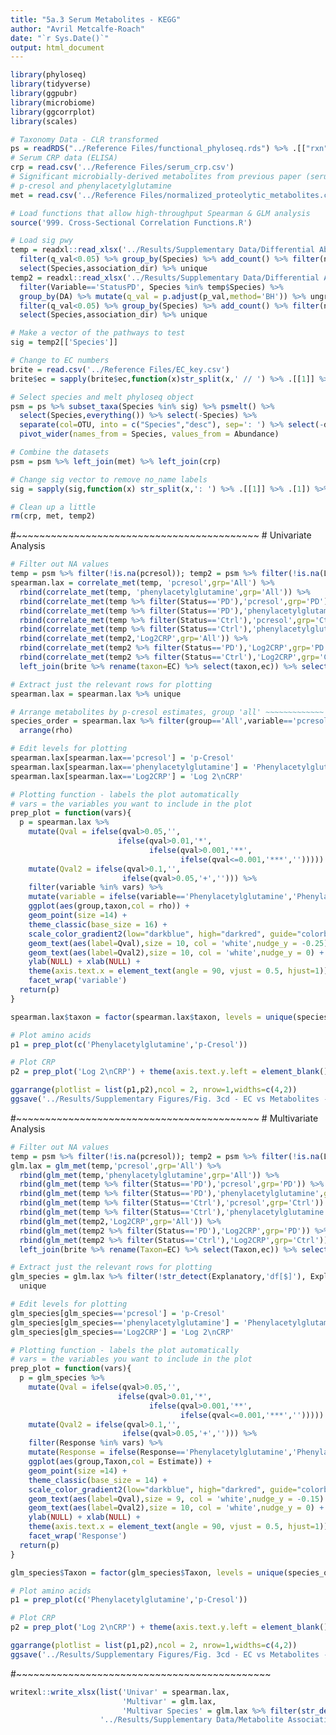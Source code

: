 ```yaml
---
title: "5a.3 Serum Metabolites - KEGG"
author: "Avril Metcalfe-Roach"
date: "`r Sys.Date()`"
output: html_document
---
```


```r
library(phyloseq)
library(tidyverse)
library(ggpubr)
library(microbiome)
library(ggcorrplot)
library(scales)

# Taxonomy Data - CLR transformed
ps = readRDS("../Reference Files/functional_phyloseq.rds") %>% .[["rxn"]] %>% microbiome::transform('clr')
# Serum CRP data (ELISA)
crp = read.csv('../Reference Files/serum_crp.csv')
# Significant microbially-derived metabolites from previous paper (serum metabolomics)
# p-cresol and phenylacetylglutamine
met = read.csv('../Reference Files/normalized_proteolytic_metabolites.csv')

# Load functions that allow high-throughput Spearman & GLM analysis
source('999. Cross-Sectional Correlation Functions.R')
```

```r
# Load sig pwy
temp = readxl::read_xlsx('../Results/Supplementary Data/Differential Abundance/EC_Stats.xlsx',sheet='univar') %>% 
  filter(q_val<0.05) %>% group_by(Species) %>% add_count() %>% filter(n>1) %>% 
  select(Species,association_dir) %>% unique
temp2 = readxl::read_xlsx('../Results/Supplementary Data/Differential Abundance/EC_Stats.xlsx',sheet='multivar') %>%
  filter(Variable=='StatusPD', Species %in% temp$Species) %>% 
  group_by(DA) %>% mutate(q_val = p.adjust(p_val,method='BH')) %>% ungroup %>% 
  filter(q_val<0.05) %>% group_by(Species) %>% add_count() %>% filter(n>1) %>% 
  select(Species,association_dir) %>% unique

# Make a vector of the pathways to test
sig = temp2[['Species']]

# Change to EC numbers
brite = read.csv('../Reference Files/EC_key.csv')
brite$ec = sapply(brite$ec,function(x)str_split(x,' // ') %>% .[[1]] %>% .[1])

# Select species and melt phyloseq object
psm = ps %>% subset_taxa(Species %in% sig) %>% psmelt() %>%
  select(Species,everything()) %>% select(-Species) %>% 
  separate(col=OTU, into = c("Species","desc"), sep=': ') %>% select(-desc) %>%
  pivot_wider(names_from = Species, values_from = Abundance)

# Combine the datasets
psm = psm %>% left_join(met) %>% left_join(crp)

# Change sig vector to remove no_name labels
sig = sapply(sig,function(x) str_split(x,': ') %>% .[[1]] %>% .[1]) %>% unname

# Clean up a little
rm(crp, met, temp2)
```

#~~~~~~~~~~~~~~~~~~~~~~~~~~~~~~~~~~~~~~~~~~
# Univariate Analysis

```r
# Filter out NA values
temp = psm %>% filter(!is.na(pcresol)); temp2 = psm %>% filter(!is.na(Log2CRP))
spearman.lax = correlate_met(temp, 'pcresol',grp='All') %>% 
  rbind(correlate_met(temp, 'phenylacetylglutamine',grp='All')) %>% 
  rbind(correlate_met(temp %>% filter(Status=='PD'),'pcresol',grp='PD')) %>% 
  rbind(correlate_met(temp %>% filter(Status=='PD'),'phenylacetylglutamine',grp='PD')) %>% 
  rbind(correlate_met(temp %>% filter(Status=='Ctrl'),'pcresol',grp='Ctrl')) %>% 
  rbind(correlate_met(temp %>% filter(Status=='Ctrl'),'phenylacetylglutamine',grp='Ctrl')) %>% 
  rbind(correlate_met(temp2,'Log2CRP',grp='All')) %>% 
  rbind(correlate_met(temp2 %>% filter(Status=='PD'),'Log2CRP',grp='PD')) %>% 
  rbind(correlate_met(temp2 %>% filter(Status=='Ctrl'),'Log2CRP',grp='Ctrl')) %>% 
  left_join(brite %>% rename(taxon=EC) %>% select(taxon,ec)) %>% select(-taxon) %>% rename(taxon=ec)

# Extract just the relevant rows for plotting
spearman.lax = spearman.lax %>% unique
```

```r
# Arrange metabolites by p-cresol estimates, group 'all' ~~~~~~~~~~~~~
species_order = spearman.lax %>% filter(group=='All',variable=='pcresol') %>% 
  arrange(rho)
```

```r
# Edit levels for plotting
spearman.lax[spearman.lax=='pcresol'] = 'p-Cresol'
spearman.lax[spearman.lax=='phenylacetylglutamine'] = 'Phenylacetylglutamine'
spearman.lax[spearman.lax=='Log2CRP'] = 'Log 2\nCRP'

# Plotting function - labels the plot automatically
# vars = the variables you want to include in the plot
prep_plot = function(vars){
  p = spearman.lax %>% 
    mutate(Qval = ifelse(qval>0.05,'',
                        ifelse(qval>0.01,'*',
                               ifelse(qval>0.001,'**',
                                      ifelse(qval<=0.001,'***',''))))) %>% 
    mutate(Qval2 = ifelse(qval>0.1,'',
                         ifelse(qval>0.05,'+',''))) %>% 
    filter(variable %in% vars) %>% 
    mutate(variable = ifelse(variable=='Phenylacetylglutamine','Phenylacetyl-\nglutamine',variable)) %>% 
    ggplot(aes(group,taxon,col = rho)) +
    geom_point(size =14) +
    theme_classic(base_size = 16) +
    scale_color_gradient2(low="darkblue", high="darkred", guide="colorbar") +
    geom_text(aes(label=Qval),size = 10, col = 'white',nudge_y = -0.25) +
    geom_text(aes(label=Qval2),size = 10, col = 'white',nudge_y = 0) +
    ylab(NULL) + xlab(NULL) +
    theme(axis.text.x = element_text(angle = 90, vjust = 0.5, hjust=1)) +
    facet_wrap('variable')
  return(p)
}

spearman.lax$taxon = factor(spearman.lax$taxon, levels = unique(species_order$taxon) )

# Plot amino acids
p1 = prep_plot(c('Phenylacetylglutamine','p-Cresol'))

# Plot CRP
p2 = prep_plot('Log 2\nCRP') + theme(axis.text.y.left = element_blank())

ggarrange(plotlist = list(p1,p2),ncol = 2, nrow=1,widths=c(4,2))
ggsave('../Results/Supplementary Figures/Fig. 3cd - EC vs Metabolites - Univar.png',height=17,width=8.5)
```

#~~~~~~~~~~~~~~~~~~~~~~~~~~~~~~~~~~~~~~~~~~
# Multivariate Analysis

```r
# Filter out NA values
temp = psm %>% filter(!is.na(pcresol)); temp2 = psm %>% filter(!is.na(Log2CRP))
glm.lax = glm_met(temp,'pcresol',grp='All') %>% 
  rbind(glm_met(temp,'phenylacetylglutamine',grp='All')) %>% 
  rbind(glm_met(temp %>% filter(Status=='PD'),'pcresol',grp='PD')) %>% 
  rbind(glm_met(temp %>% filter(Status=='PD'),'phenylacetylglutamine',grp='PD')) %>% 
  rbind(glm_met(temp %>% filter(Status=='Ctrl'),'pcresol',grp='Ctrl')) %>% 
  rbind(glm_met(temp %>% filter(Status=='Ctrl'),'phenylacetylglutamine',grp='Ctrl')) %>% 
  rbind(glm_met(temp2,'Log2CRP',grp='All')) %>% 
  rbind(glm_met(temp2 %>% filter(Status=='PD'),'Log2CRP',grp='PD')) %>% 
  rbind(glm_met(temp2 %>% filter(Status=='Ctrl'),'Log2CRP',grp='Ctrl')) %>% 
  left_join(brite %>% rename(Taxon=EC) %>% select(Taxon,ec)) %>% select(-Taxon) %>% rename(Taxon=ec)

# Extract just the relevant rows for plotting
glm_species = glm.lax %>% filter(!str_detect(Explanatory,'df[$]'), Explanatory != '(Intercept)') %>% 
  unique
```

```r
# Edit levels for plotting
glm_species[glm_species=='pcresol'] = 'p-Cresol'
glm_species[glm_species=='phenylacetylglutamine'] = 'Phenylacetylglutamine'
glm_species[glm_species=='Log2CRP'] = 'Log 2\nCRP'

# Plotting function - labels the plot automatically
# vars = the variables you want to include in the plot
prep_plot = function(vars){
  p = glm_species %>% 
    mutate(Qval = ifelse(qval>0.05,'',
                        ifelse(qval>0.01,'*',
                               ifelse(qval>0.001,'**',
                                      ifelse(qval<=0.001,'***',''))))) %>% 
    mutate(Qval2 = ifelse(qval>0.1,'',
                         ifelse(qval>0.05,'+',''))) %>% 
    filter(Response %in% vars) %>% 
    mutate(Response = ifelse(Response=='Phenylacetylglutamine','Phenylacetyl-\nglutamine',Response)) %>% 
    ggplot(aes(group,Taxon,col = Estimate)) +
    geom_point(size =14) +
    theme_classic(base_size = 14) +
    scale_color_gradient2(low="darkblue", high="darkred", guide="colorbar") +
    geom_text(aes(label=Qval),size = 9, col = 'white',nudge_y = -0.15) +
    geom_text(aes(label=Qval2),size = 10, col = 'white',nudge_y = 0) +
    ylab(NULL) + xlab(NULL) +
    theme(axis.text.x = element_text(angle = 90, vjust = 0.5, hjust=1)) +
    facet_wrap('Response')
  return(p)
}

glm_species$Taxon = factor(glm_species$Taxon, levels = unique(species_order$taxon) )

# Plot amino acids
p1 = prep_plot(c('Phenylacetylglutamine','p-Cresol'))

# Plot CRP
p2 = prep_plot('Log 2\nCRP') + theme(axis.text.y.left = element_blank())

ggarrange(plotlist = list(p1,p2),ncol = 2, nrow=1,widths=c(4,2))
ggsave('../Results/Supplementary Figures/Fig. 3cd - EC vs Metabolites - Multivar.png',height=17,width=8.5)
```

#~~~~~~~~~~~~~~~~~~~~~~~~~~~~~~~~~~~~~~~~~~~~

```r
writexl::write_xlsx(list('Univar' = spearman.lax,
                         'Multivar' = glm.lax,
                         'Multivar Species' = glm.lax %>% filter(str_detect(Explanatory,'Microbe'))),
                    '../Results/Supplementary Data/Metabolite Associations/EC vs Metabolites.xlsx')
```